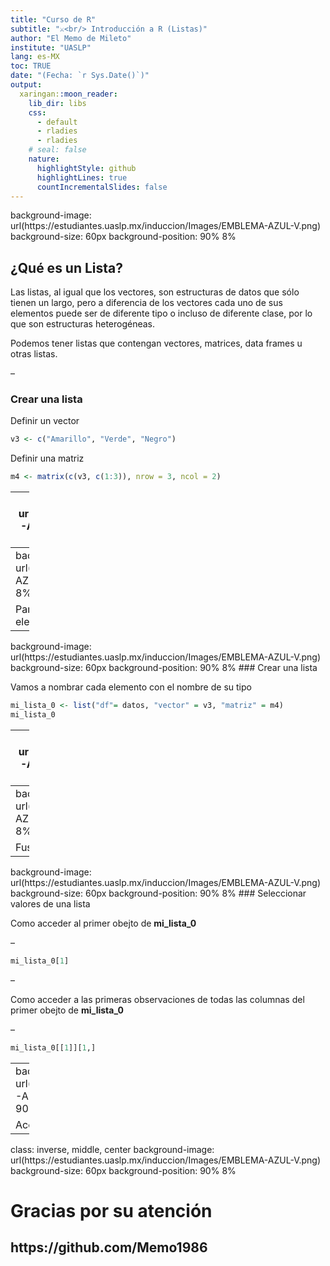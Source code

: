 ```yaml
---
title: "Curso de R"
subtitle: "⚔<br/> Introducción a R (Listas)"
author: "El Memo de Mileto"
institute: "UASLP"
lang: es-MX
toc: TRUE
date: "(Fecha: `r Sys.Date()`)"
output:
  xaringan::moon_reader:
    lib_dir: libs
    css: 
      - default
      - rladies
      - rladies
    # seal: false
    nature:
      highlightStyle: github
      highlightLines: true
      countIncrementalSlides: false
---
```

background-image: url(https://estudiantes.uaslp.mx/induccion/Images/EMBLEMA-AZUL-V.png)
background-size: 60px
background-position: 90% 8%

## ¿Qué es un Lista?

Las listas, al igual que los vectores, son estructuras de datos que sólo 
tienen un largo, pero a diferencia de los vectores cada uno de sus elementos 
puede ser de diferente tipo o incluso de diferente clase, por lo que son 
estructuras heterogéneas.

Podemos tener listas que contengan vectores, matrices, data frames u 
otras listas.

--

### Crear una lista 


Definir un vector
```r
v3 <- c("Amarillo", "Verde", "Negro")
```

Definir una matriz
```r
m4 <- matrix(c(v3, c(1:3)), nrow = 3, ncol = 2)
```


---
background-image: url(https://estudiantes.uaslp.mx/induccion/Images/EMBLEMA-AZUL-V.png)
background-size: 60px
background-position: 90% 8%
### Crear una lista 


Definir un data frame
```r
nombre <- c("Carolina", "Alejandro", "Alberto", 
            "Karen", "Fernanda", "Carlos")

formacion <- c("Sociologa", "Contador", "Agrónomo", 
               "Química", "Antropóloga", "Geógrafo")

experiencia <- c(2, 4, 1, 3, 1, 4)

colores <-c ("rojo","azul","naranja","morado","amarillo","verde")

pasatiempos <-c ("Pintar","Viajar","Nadar","Viajar","Leer","Viajar")

datos = data.frame(nombre, formacion, experiencia, colores, pasatiempos)

datos
```


---
background-image: url(https://estudiantes.uaslp.mx/induccion/Images/EMBLEMA-AZUL-V.png)
background-size: 60px
background-position: 90% 8%
### Crear una lista 


Para crear una lista usamos la función `list()`, nos pedirá los elementos que 
deseamos incluir en nuestra lista.
```r
mi_lista_0 <- list(datos, v3, m4)
mi_lista_0
```

---
background-image: url(https://estudiantes.uaslp.mx/induccion/Images/EMBLEMA-AZUL-V.png)
background-size: 60px
background-position: 90% 8%
### Crear una lista 


Vamos a nombrar cada elemento con el nombre de su tipo
```r
mi_lista_0 <- list("df"= datos, "vector" = v3, "matriz" = m4)
mi_lista_0
```


---
background-image: url(https://estudiantes.uaslp.mx/induccion/Images/EMBLEMA-AZUL-V.png)
background-size: 60px
background-position: 90% 8%
### Crear una lista 

Crear una lista de datos heterogéneos, que incluyen vectores de caracteres, 
numéricos y lógicos.
```r
vector <- c(1:10)
matriz <- matrix(1:12, nrow = 6)
df1 <- data.frame("Valor" = c(1,2,3), "Clase" = c("a", "b", "c"))
mi_lista_1 <- list("un_vector" = vector, "una_matriz" = matriz, "un_df" = df1)
print(mi_lista_1)
```




---
background-image: url(https://estudiantes.uaslp.mx/induccion/Images/EMBLEMA-AZUL-V.png)
background-size: 60px
background-position: 90% 8%
### Crear una lista 

Fusionar dos listas dadas en una lista.
```r
mi_lista_2 <- c("Lista 1" = mi_lista_0, "Lista 2" = mi_lista_1)
mi_lista_2
```



---
background-image: url(https://estudiantes.uaslp.mx/induccion/Images/EMBLEMA-AZUL-V.png)
background-size: 60px
background-position: 90% 8%
### Seleccionar valores de una lista


Como acceder al primer obejto de **mi_lista_0**


--


```r
mi_lista_0[1]
```


--

Como acceder a las primeras observaciones de todas las columnas del primer obejto
de  **mi_lista_0**

--


```r
mi_lista_0[[1]][1,]
```


---
background-image: url(https://estudiantes.uaslp.mx/induccion/Images/EMBLEMA-AZUL-V.png)
background-size: 60px
background-position: 90% 8%
### Seleccionar valores de una lista

Acceder a la primera observación de objeto 3 de **mi_lista_0**
```r
mi_lista_0[[3]][1,1]
```


---
class: inverse, middle, center
background-image: url(https://estudiantes.uaslp.mx/induccion/Images/EMBLEMA-AZUL-V.png)
background-size: 60px
background-position: 90% 8%


# Gracias por su atención


## https://github.com/Memo1986
